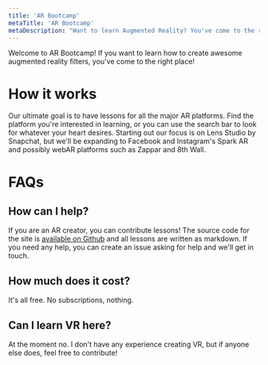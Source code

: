 ```yaml
---
title: 'AR Bootcamp'
metaTitle: 'AR Bootcamp'
metaDescription: "Want to learn Augmented Reality? You've come to the right place! Learn how to create AR filters for Snapchat with more platforms on the way."
---
```


Welcome to AR Bootcamp! If you want to learn how to create awesome augmented reality filters, you've come to the right place!

# How it works

Our ultimate goal is to have lessons for all the major AR platforms. Find the platform you're interested in learning, or you can use the search bar to look for whatever your heart desires. Starting out our focus is on Lens Studio by Snapchat, but we'll be expanding to Facebook and Instagram's Spark AR and possibly webAR platforms such as Zappar and 8th Wall.

# FAQs

## How can I help?

If you are an AR creator, you can contribute lessons! The source code for the site is [available on Github](https://github.com/modelsbymike3d/arbootcamp) and all lessons are written as markdown. If you need any help, you can create an issue asking for help and we'll get in touch.

## How much does it cost?

It's all free. No subscriptions, nothing.

## Can I learn VR here?

At the moment no. I don't have any experience creating VR, but if anyone else does, feel free to contribute!
